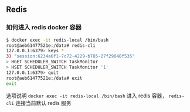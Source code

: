 ## Redis

### 如何进入 redis docker 容器

```sh
$ docker exec -it redis-local /bin/bash
root@aeb61477521e:/data# redis-cli
127.0.0.1:6379> keys *
3) "session:6234a6f1-7c72-4229-b785-27f29048f535"
> HGET SCHEDULER_SWITCH TaskMonitor
> HSET SCHEDULER_SWITCH TaskMonitor '1'
127.0.0.1:6379> quit
root@aeb61477521e:/data# exit
exit
```

选项说明
`docker exec -it redis-local /bin/bash` 进入 redis 容器，
`redis-cli` 连接当前默认 redis 服务
